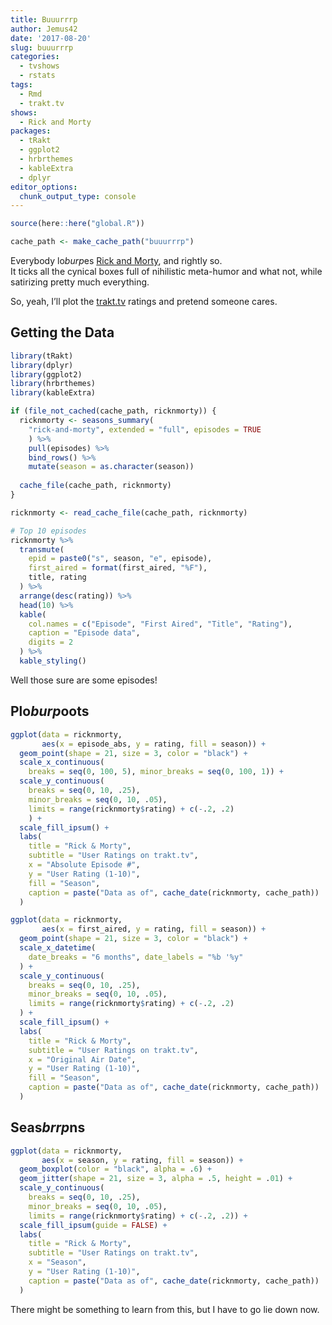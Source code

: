 ```yaml
---
title: Buuurrrp
author: Jemus42
date: '2017-08-20'
slug: buuurrrp
categories:
  - tvshows
  - rstats
tags:
  - Rmd
  - trakt.tv
shows: 
  - Rick and Morty
packages: 
  - tRakt
  - ggplot2
  - hrbrthemes
  - kableExtra
  - dplyr
editor_options: 
  chunk_output_type: console
---
```


```r
source(here::here("global.R"))

cache_path <- make_cache_path("buuurrrp")
```

Everybody lo*burp*es [Rick and Morty](https://trakt.tv/shows/rick-and-morty), and rightly so.  
It ticks all the cynical boxes full of nihilistic meta-humor and what not, while satirizing pretty much everything.

So, yeah, I'll plot the [trakt.tv](https://trakt.tv) ratings and pretend someone cares.

## Getting the Data

```r
library(tRakt)
library(dplyr)
library(ggplot2)
library(hrbrthemes)
library(kableExtra)

if (file_not_cached(cache_path, ricknmorty)) {
  ricknmorty <- seasons_summary(
    "rick-and-morty", extended = "full", episodes = TRUE
    ) %>%
    pull(episodes) %>%
    bind_rows() %>%
    mutate(season = as.character(season))
  
  cache_file(cache_path, ricknmorty)
}

ricknmorty <- read_cache_file(cache_path, ricknmorty)

# Top 10 episodes
ricknmorty %>%
  transmute(
    epid = paste0("s", season, "e", episode),
    first_aired = format(first_aired, "%F"), 
    title, rating
  ) %>%
  arrange(desc(rating)) %>%
  head(10) %>%
  kable(
    col.names = c("Episode", "First Aired", "Title", "Rating"),
    caption = "Episode data",
    digits = 2
  ) %>%
  kable_styling()
```

Well those sure are some episodes!

## Plo*burp*oots

```r
ggplot(data = ricknmorty, 
       aes(x = episode_abs, y = rating, fill = season)) +
  geom_point(shape = 21, size = 3, color = "black") +
  scale_x_continuous(
    breaks = seq(0, 100, 5), minor_breaks = seq(0, 100, 1)) +
  scale_y_continuous(
    breaks = seq(0, 10, .25), 
    minor_breaks = seq(0, 10, .05),
    limits = range(ricknmorty$rating) + c(-.2, .2)
    ) +
  scale_fill_ipsum() +
  labs(
    title = "Rick & Morty",
    subtitle = "User Ratings on trakt.tv",
    x = "Absolute Episode #",
    y = "User Rating (1-10)",
    fill = "Season",
    caption = paste("Data as of", cache_date(ricknmorty, cache_path))
  )
```

```r
ggplot(data = ricknmorty, 
       aes(x = first_aired, y = rating, fill = season)) +
  geom_point(shape = 21, size = 3, color = "black") +
  scale_x_datetime(
    date_breaks = "6 months", date_labels = "%b '%y"
  ) +
  scale_y_continuous(
    breaks = seq(0, 10, .25), 
    minor_breaks = seq(0, 10, .05),
    limits = range(ricknmorty$rating) + c(-.2, .2)
  ) +
  scale_fill_ipsum() +
  labs(
    title = "Rick & Morty",
    subtitle = "User Ratings on trakt.tv",
    x = "Original Air Date",
    y = "User Rating (1-10)",
    fill = "Season",
    caption = paste("Data as of", cache_date(ricknmorty, cache_path))
  )
```

## Seas*brrp*ns

```r
ggplot(data = ricknmorty, 
       aes(x = season, y = rating, fill = season)) +
  geom_boxplot(color = "black", alpha = .6) +
  geom_jitter(shape = 21, size = 3, alpha = .5, height = .01) +
  scale_y_continuous(
    breaks = seq(0, 10, .25), 
    minor_breaks = seq(0, 10, .05),
    limits = range(ricknmorty$rating) + c(-.2, .2)) +
  scale_fill_ipsum(guide = FALSE) +
  labs(
    title = "Rick & Morty",
    subtitle = "User Ratings on trakt.tv",
    x = "Season",
    y = "User Rating (1-10)",
    caption = paste("Data as of", cache_date(ricknmorty, cache_path))
  )
```

There might be something to learn from this, but I have to go lie down now.
